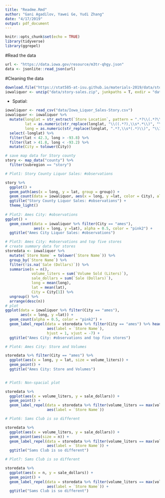 ```yaml
---
title: "Readme.Rmd"
author: "Gani Agadilov, Yawei Ge, Yudi Zhang"
date: "4/17/2019"
output: pdf_document
---
```


```r
knitr::opts_chunk$set(echo = TRUE)
library(tidyverse)
library(ggrepel)
```

#Read the data
```r
url <- "https://data.iowa.gov/resource/m3tr-qhgy.json"
data <- jsonlite::read_json(url)
```

#Cleaning the data

```r
download.file("https://stat585-at-isu.github.io/materials-2019/data/story-sales.zip", "data/story-sales.zip")
iowaliquor <- unzip("data/story-sales.zip", junkpaths = T, exdir = "data")
```


- Spatial:
```r
iowaliquor <- read_csv("data/Iowa_Liquor_Sales-Story.csv")
iowaliquor <- iowaliquor %>% 
  mutate(longlat = str_extract(`Store Location`, pattern = ".*?\\(.*?\\)"),
         lat = as.numeric(str_replace(longlat, "\\((.*?),\\s*.*\\)", "\\1")),
         long = as.numeric(str_replace(longlat, ".*?,\\s*(.*)\\)", "\\1"))) %>%
  select(-longlat) %>%
  filter(lat < 42.3, long > -93.8) %>%
  filter(lat > 41.8, long < -93.2) %>%
  mutate(City = tolower(City))

# save map data for Story county
story <- map_data("county") %>%
  filter(subregion == "story")

# Plot1: Story County Liquor Sales: #observations

story %>%
  ggplot() + 
  geom_path(aes(x = long, y = lat, group = group)) + 
  geom_count(data = iowaliquor, aes(x = long, y =lat, color = City), alpha = 0.5) +
  ggtitle("Story County Liquor Sales: #observations") + 
  theme_light()
  
# Plot2: Ames City: #observations
ggplot() +
  geom_count(data = iowaliquor %>% filter(City == "ames"), 
             aes(x = long, y =lat), alpha = 0.5, color = "pink2") +
  ggtitle("Ames City Liquor Sales: #observations")

# Plot3: Ames City: #observations and top five stores
# create summary data for stores
storedata <- iowaliquor %>%
  mutate(`Store Name` = tolower(`Store Name`)) %>%
  group_by(`Store Name`) %>%
  filter(!is.na(`Sale (Dollars)`)) %>%
  summarise(n = n(), 
            volume_liters = sum(`Volume Sold (Liters)`),
            sale_dollars = sum(`Sale (Dollars)`), 
            long = mean(long), 
            lat = mean(lat),
            City = City[1]) %>%
  ungroup() %>%
  arrange(desc(n))
# plot
ggplot(data = iowaliquor %>% filter(City == "ames"),
       aes(x = long, y =lat)) +
  geom_count(alpha = 0.5, color = "pink2") +
  geom_label_repel(data = storedata %>% filter(City == "ames") %>% head(n = 5), 
                   aes(label = `Store Name`), 
                   hjust = 1, vjust = -7) +
  ggtitle("Ames City: #observations and top five stores")

# Plot4: Ames City: Store and Volumes

storedata %>% filter(City == "ames") %>%
  ggplot(aes(x = long, y = lat, size = volume_liters)) + 
  geom_point() + 
  ggtitle("Ames City: Store and Volumes")
  

# Plot5: Non-spacial plot

storedata %>% 
  ggplot(aes(x = volume_liters, y = sale_dollars)) + 
  geom_point() + 
  geom_label_repel(data = storedata %>% filter(volume_liters == max(volume_liters)),
                   aes(label = `Store Name`))

# Plot6: Sams Club is so different

storedata %>% 
  ggplot(aes(x = volume_liters, y = sale_dollars)) + 
  geom_point(aes(size = n)) + 
  geom_label_repel(data = storedata %>% filter(volume_liters == max(volume_liters)),
                   aes(label = `Store Name`)) + 
  ggtitle("Sams Club is so different")

# Plot7: Sams Club is so different

storedata %>% 
  ggplot(aes(x = n, y = sale_dollars)) + 
  geom_point() + 
  geom_label_repel(data = storedata %>% filter(volume_liters == max(volume_liters)),
                   aes(label = `Store Name`)) + 
  ggtitle("Sams Club is so different")
```

